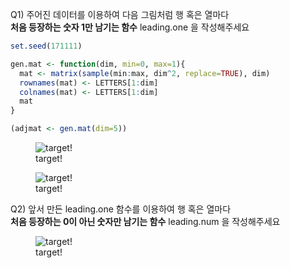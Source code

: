 Q1) 주어진 데이터를 이용하여 다음 그림처럼 행 혹은 열마다  
**처음 등장하는 숫자 1만 남기는 함수** leading.one 을 작성해주세요   

```r
set.seed(171111)

gen.mat <- function(dim, min=0, max=1){
  mat <- matrix(sample(min:max, dim^2, replace=TRUE), dim)
  rownames(mat) <- LETTERS[1:dim]
  colnames(mat) <- LETTERS[1:dim]
  mat
}

(adjmat <- gen.mat(dim=5))
```
![target!](original_dataset.PNG)  

![target!](leading_one_result.PNG)  

Q2) 앞서 만든 leading.one 함수를 이용하여 행 혹은 열마다  
**처음 등장하는 0이 아닌 숫자만 남기는 함수** leading.num 을 작성해주세요  

![target!](leading_num_result.PNG)  